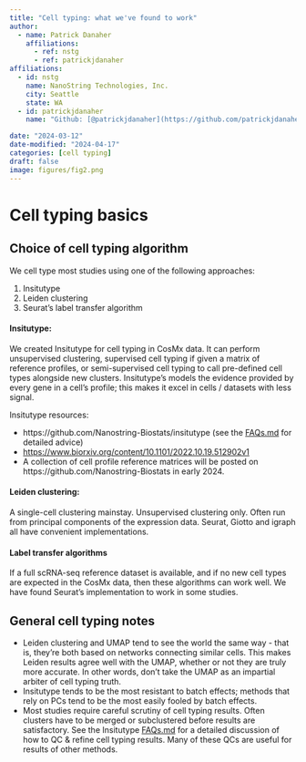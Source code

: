 ```yaml
---
title: "Cell typing: what we've found to work"
author:
  - name: Patrick Danaher
    affiliations:
      - ref: nstg
      - ref: patrickjdanaher
affiliations:
  - id: nstg
    name: NanoString Technologies, Inc.
    city: Seattle
    state: WA
  - id: patrickjdanaher
    name: "Github: [@patrickjdanaher](https://github.com/patrickjdanaher)"

date: "2024-03-12"
date-modified: "2024-04-17"
categories: [cell typing]
draft: false
image: figures/fig2.png
---
```


# Cell typing basics

## Choice of cell typing algorithm
We cell type most studies using one of the following approaches:

1. Insitutype
2. Leiden clustering
3. Seurat's label transfer algorithm

#### Insitutype: 

We created Insitutype for cell typing in CosMx data. It can perform unsupervised clustering, supervised cell typing if given a matrix of reference profiles, 
or semi-supervised cell typing to call pre-defined cell types alongside new clusters. Insitutype's models the evidence provided by every gene in a cell's profile; this makes it excel in cells / datasets with less signal. 

Insitutype resources:

- https://github.com/Nanostring-Biostats/insitutype (see the [FAQs.md](https://github.com/Nanostring-Biostats/InSituType/blob/main/FAQs.md){target="_blank"} for detailed advice)
- [https://www.biorxiv.org/content/10.1101/2022.10.19.512902v1](https://www.biorxiv.org/content/10.1101/2022.10.19.512902v1)
- A collection of cell profile reference matrices will be posted on https://github.com/Nanostring-Biostats in early 2024.

#### Leiden clustering:

A single-cell clustering mainstay. Unsupervised clustering only. Often run from principal components of the expression data. Seurat, Giotto and igraph all have convenient implementations.

#### Label transfer algorithms

If a full scRNA-seq reference dataset is available, and if no new cell types are expected in the CosMx data, then these algorithms can work well. 
We have found Seurat's implementation to work in some studies. 

## General cell typing notes

- Leiden clustering and UMAP tend to see the world the same way - that is, they're both based on networks connecting similar cells.
This makes Leiden results agree well with the UMAP, whether or not they are truly more accurate. In other words, don't take the UMAP as an impartial arbiter of cell typing truth. 
- Insitutype tends to be the most resistant to batch effects; methods that rely on PCs tend to be the most easily fooled by batch effects.
- Most studies require careful scrutiny of cell typing results. Often clusters have to be merged or subclustered before results are satisfactory. See the Insitutype  [FAQs.md](https://github.com/Nanostring-Biostats/InSituType/blob/main/FAQs.md){target="_blank"} for a detailed discussion of how to QC & refine cell typing results. Many of these QCs are useful for results of other methods. 

